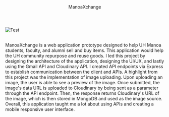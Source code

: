 
<Container>
  <Header 
    site="https://manoaxchange.github.io/"
    github="https://github.com/manoaxchange/manoaxchange"
  >
    ManoaXchange
  </Header>

  ![Test](../../images/sketch/sketch.png "A screenshot of Sketch in action.")

  <br />
  ManoaXchange is a web application prototype designed to help UH Manoa students, faculty, and alumni sell and buy items. This application would help the UH community repurpose and reuse goods. I led this project by designing the architecture of the application, designing the UI/UX, and lastly using the Gmail API and Cloudinary API. I created API endpoints via Express to establish communication between the client and APIs. A highlight from this project was the implementation of image uploading. Upon uploading an image, the user is able to see a preview of the image. Once submitted, the image&apos;s data URL is uploaded to Cloudinary by being sent as a parameter through the API endpoint. Then, the response returns Cloudinary&apos;s URL of the image, which is then stored in MongoDB and used as the image source. Overall, this application taught me a lot about using APIs and creating a mobile responsive user interface.
  <br />
</Container>

